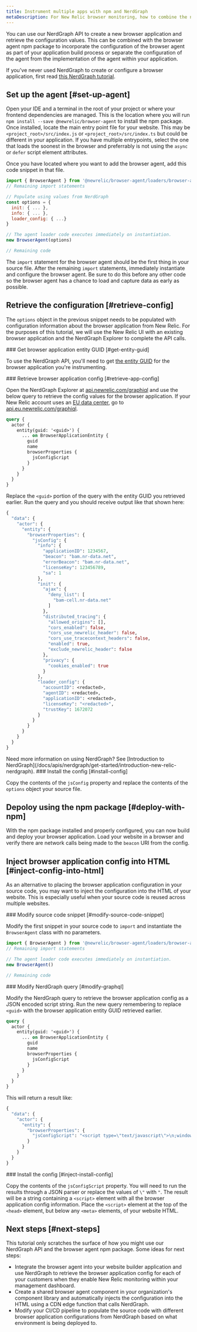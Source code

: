 ```yaml
---
title: Instrument multiple apps with npm and NerdGraph
metaDescription: For New Relic browser monitoring, how to combine the npm package with NerdGraph to instrument multiple applications via API. 
---
```


You can use our NerdGraph API to create a new browser application and retrieve the configuration values. This can be combined with the browser agent npm package to incorporate the configuration of the browser agent as part of your application build process or separate the configuration of the agent from the implementation of the agent within your application.

If you've never used NerdGraph to create or configure a browser application, first read [this NerdGraph tutorial](/docs/apis/nerdgraph/examples/browser-monitoring-config-nerdgraph#create-browser).

## Set up the agent [#set-up-agent]

Open your IDE and a terminal in the root of your project or where your frontend dependencies are managed. This is the location where you will run `npm install --save @newrelic/browser-agent` to install the npm package. Once installed, locate the main entry point file for your website. This may be `<project_root>/src/index.js` or `<project_root>/src/index.ts` but could be different in your application. If you have multiple entrypoints, select the one that loads the soonest in the browser and preferrably is not using the `async` or `defer` script element attributes.

Once you have located where you want to add the browser agent, add this code snippet in that file.

```javascript
import { BrowserAgent } from '@newrelic/browser-agent/loaders/browser-agent'
// Remaining import statements

// Populate using values from NerdGraph
const options = {
  init: { ... },
  info: { ... },
  loader_config: { ...}
}

// The agent loader code executes immediately on instantiation.
new BrowserAgent(options)

// Remaining code
```

The `import` statement for the browser agent should be the first thing in your source file. After the remaining `import` statements, immediately instantiate and configure the browser agent. Be sure to do this before any other code so the browser agent has a chance to load and capture data as early as possible.

## Retrieve the configuration [#retrieve-config]

The `options` object in the previous snippet needs to be populated with configuration information about the browser application from New Relic. For the purposes of this tutorial, we will use the New Relic UI with an existing browser application and the NerdGraph Explorer to complete the API calls.

<Steps>
<Step>
### Get browser application entity GUID [#get-entity-guid]

To use the NerdGraph API, you'll need to get [the entity GUID](/docs/new-relic-solutions/new-relic-one/core-concepts/what-entity-new-relic/#find) for the browser application you're instrumenting. 

</Step>

<Step>
### Retrieve browser application config [#retrieve-app-config]

Open the NerdGraph Explorer at [api.newrelic.com/graphiql](https://api.newrelic.com/graphiql) and use the below query to retrieve the config values for the browser application. If your New Relic account uses an [EU data center](/docs/using-new-relic/welcome-new-relic/get-started/our-eu-us-region-data-centers), go to [api.eu.newrelic.com/graphiql](https://api.eu.newrelic.com/graphiql).

```graphql
query {
  actor {
    entity(guid: '<guid>') {
      ... on BrowserApplicationEntity {
        guid
        name
        browserProperties {
          jsConfigScript
        }
      }
    }
  }
}
```

Replace the `<guid>` portion of the query with the entity GUID you retrieved earlier. Run the query and you should receive output like that shown here:

```graphql
{
  "data": {
    "actor": {
      "entity": {
        "browserProperties": {
          "jsConfig": {
            "info": {
              "applicationID": 1234567,
              "beacon": "bam.nr-data.net",
              "errorBeacon": "bam.nr-data.net",
              "licenseKey": 123456789,
              "sa": 1
            },
            "init": {
              "ajax": {
                "deny_list": [
                  "bam-cell.nr-data.net"
                ]
              },
              "distributed_tracing": {
                "allowed_origins": [],
                "cors_enabled": false,
                "cors_use_newrelic_header": false,
                "cors_use_tracecontext_headers": false,
                "enabled": true,
                "exclude_newrelic_header": false
              },
              "privacy": {
                "cookies_enabled": true
              }
            },
            "loader_config": {
              "accountID": <redacted>,
              "agentID": <redacted>,
              "applicationID": <redacted>,
              "licenseKey": "<redacted>",
              "trustKey": 1672072
            }
          }
        }
      }
    }
  }
}
```

<Callout variant="tip">
Need more information on using NerdGraph? See [Introduction to NerdGraph](/docs/apis/nerdgraph/get-started/introduction-new-relic-nerdgraph).
</Callout>

</Step>

<Step>
### Install the config [#install-config]

Copy the contents of the `jsConfig` property and replace the contents of the `options` object your source file.
</Step>
</Steps>

## Depoloy using the npm package [#deploy-with-npm]

With the npm package installed and properly configured, you can now build and deploy your browser application. Load your website in a browser and verify there are network calls being made to the `beacon` URI from the config.

## Inject browser application config into HTML [#inject-config-into-html]

As an alternative to placing the browser application configuration in your source code, you may want to inject the configuration into the HTML of your website. This is especially useful when your source code is reused across multiple websites.

<Steps>
<Step>
### Modify source code snippet [#modify-source-code-snippet]

Modify the first snippet in your source code to `import` and instantiate the `BrowserAgent` class with no parameters.

```javascript
import { BrowserAgent } from '@newrelic/browser-agent/loaders/browser-agent'
// Remaining import statements

// The agent loader code executes immediately on instantiation.
new BrowserAgent()

// Remaining code
```
</Step>

<Step>
### Modify NerdGraph query [#modify-graphql]

Modify the NerdGraph query to retrieve the browser application config as a JSON encoded script string. Run the new query remembering to replace `<guid>` with the browser application entity GUID retrieved earlier.

```graphql
query {
  actor {
    entity(guid: '<guid>') {
      ... on BrowserApplicationEntity {
        guid
        name
        browserProperties {
          jsConfigScript
        }
      }
    }
  }
}
```

This will return a result like: 

```graphql
{
  "data": {
    "actor": {
      "entity": {
        "browserProperties": {
          "jsConfigScript": "<script type=\"text/javascript\">\n;window.NREUM||(NREUM={});NREUM.init={distributed_tracing:{enabled:true},privacy:{cookies_enabled:true},ajax:{deny_list:[\"bam-cell.nr-data.net\"]}};\n\n;NREUM.loader_config={accountID:\"<redacted>\",trustKey:\"<redacted>\",agentID:\"<redacted>\",licenseKey:\"<redacted>\",applicationID:\"<redacted>\"};\n;NREUM.info={beacon:\"bam.nr-data.net\",errorBeacon:\"bam.nr-data.net\",licenseKey:\"<redacted>\",applicationID:\"<redacted>\",sa:1};\n</script>\n"
        }
      }
    }
  }
}
```
</Step>

<Step>
### Install the config [#inject-install-config]

Copy the contents of the `jsConfigScript` property. You will need to run the results through a JSON parser or replace the values of `\"` with `"`. The result will be a string containing a `<script>` element with all the browser application config information. Place the `<script>` element at the top of the `<head>` element, but below any `<meta>` elements, of your website HTML.


</Step>
</Steps>

## Next steps [#next-steps]

This tutorial only scratches the surface of how you might use our NerdGraph API and the browser agent npm package. Some ideas for next steps:

* Integrate the browser agent into your website builder application and use NerdGraph to retrieve the browser application config for each of your customers when they enable New Relic monitoring within your management dashboard.
* Create a shared browser agent component in your organization's component library and automatically injects the configuration into the HTML using a CDN edge function that calls NerdGraph.
* Modify your CI/CD pipeline to populate the source code with different browser application configurations from NerdGraph based on what environment is being deployed to.

